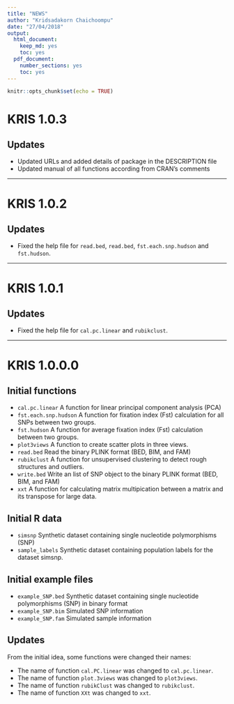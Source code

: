```yaml
---
title: "NEWS"
author: "Kridsadakorn Chaichoompu"
date: "27/04/2018"
output:
  html_document:
    keep_md: yes
    toc: yes
  pdf_document: 
    number_sections: yes
    toc: yes
---
```


```r
knitr::opts_chunk$set(echo = TRUE)
```


# KRIS 1.0.3

## Updates

* Updated URLs and added details of package in the DESCRIPTION file
* Updated manual of all functions according from CRAN's comments

---

# KRIS 1.0.2

## Updates

* Fixed the help file for ```read.bed```, ```read.bed```, ```fst.each.snp.hudson``` and  ```fst.hudson```.

---

# KRIS 1.0.1

## Updates

* Fixed the help file for ```cal.pc.linear``` and  ```rubikclust```.

---

# KRIS 1.0.0.0

## Initial functions

* ```cal.pc.linear``` A function for linear principal component analysis (PCA)
* ```fst.each.snp.hudson``` A function for fixation index (Fst) calculation for 
all SNPs between two groups.
* ```fst.hudson``` A function for average fixation index (Fst) calculation 
between two groups.
* ```plot3views``` A function to create scatter plots in three views.
* ```read.bed``` Read the binary PLINK format (BED, BIM, and FAM)
* ```rubikclust``` A function for unsupervised clustering to detect rough 
structures and outliers.
* ```write.bed``` Write an list of SNP object to the binary PLINK format (BED, 
BIM, and FAM)
* ```xxt``` A function for calculating matrix multipication between a matrix and 
its transpose for large data.

## Initial R data 

* ```simsnp``` Synthetic dataset containing single nucleotide polymorphisms 
(SNP)
* ```sample_labels``` Synthetic dataset containing population labels for the 
dataset simsnp.

## Initial example files

* ```example_SNP.bed``` Synthetic dataset containing single nucleotide polymorphisms 
(SNP) in binary format
* ```example_SNP.bim``` Simulated SNP information
* ```example_SNP.fam``` Simulated sample information

## Updates

From the initial idea, some functions were changed their names:

* The name of function ```cal.PC.linear``` was changed to ```cal.pc.linear```.
* The name of function ```plot.3views``` was changed to ```plot3views```.
* The name of function ```rubikClust``` was changed to ```rubikclust```.
* The name of function ```XXt``` was changed to ```xxt```.
